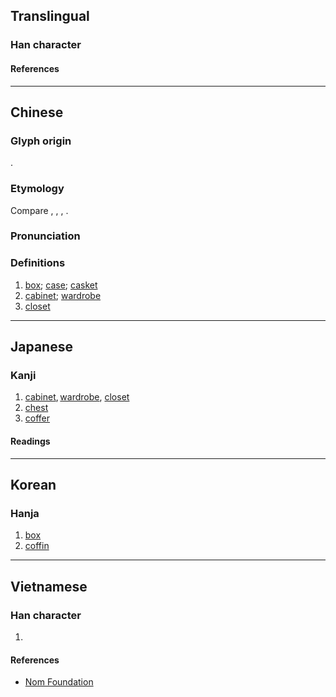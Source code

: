 {{also|椟}}
{{character info}}
==Translingual==

===Han character===
{{Han char|rn=75|rad=木|as=15|sn=19|four=44986|canj=DGWC|ids=⿰木賣}}

====References====
{{Han ref|kx=0560.280|dkj=15821|dj=0949.250|hdz=21312.010|uh=6ADD}}

----

==Chinese==
{{zh-forms|s=椟}}

===Glyph origin===
{{Han etym}}
{{Han compound|木|𧶠|c1=s|c2=p|t1=wood|ls=psc}}.

===Etymology===
Compare {{cog|km|ទូ}}, {{cog|lo|ຕູ້}}, {{cog|th|ตู้}}, {{cog|vi|tủ}}.

===Pronunciation===
{{zh-pron
|m=dú
|c=duk6
|mc=y
|oc=y
|ma=
|cat=n
}}

===Definitions===
{{zh-hanzi}}

# [[box]]; [[case]]; [[casket]]
# [[cabinet]]; [[wardrobe]]
# [[closet]]

----

==Japanese==

===Kanji===
{{ja-kanji|grade=|rs=木15}}

# [[cabinet]], [[wardrobe]], [[closet]]
# [[chest]]
# [[coffer]]

====Readings====
{{ja-readings
|on=とく, どく
|kun=はこ, ひつぎ
}}

----

==Korean==

===Hanja===
{{ko-hanja|독}}

# [[box]]
# [[coffin]]

----

==Vietnamese==

===Han character===
{{vi-readings|rs=木15|reading=độc}}

# {{rfdef|vi|sort=木15}}

====References====
* [http://nomfoundation.org/common/nom_details.php?codepoint=6add Nom Foundation]